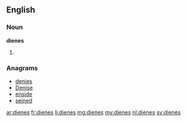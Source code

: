 ==English==

===Noun===
'''dienes'''

# {{plural of|diene}}

===Anagrams===
* [[denies#English|denies]]
* [[Denise#English|Denise]]
* [[enside#English|enside]]
* [[seined#English|seined]]

[[ar:dienes]]
[[fr:dienes]]
[[li:dienes]]
[[mg:dienes]]
[[my:dienes]]
[[nl:dienes]]
[[sv:dienes]]